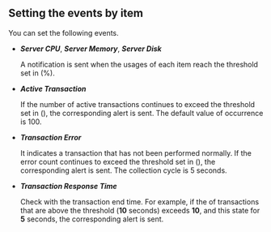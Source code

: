 ## Setting the events by item

You can set the following events.

- **_Server CPU_**, **_Server Memory_**, **_Server Disk_**

  A notification is sent when the usages of each item reach the threshold set in <Cmdname sid="condition" className="uitext" /><span class='uitext'>(%)</span>.

- **_Active Transaction_**

  If the number of active transactions continues to exceed the threshold set in <Cmdname sid="condition" className="uitext" /><span clas='uitext'>(</span><Cmdname sid="count" className="uitext" /><span clas='uitext'>)</span>, the corresponding alert is sent. The default value of occurrence is 100.

- **_Transaction Error_**

  It indicates a transaction that has not been performed normally. If the error count continues to exceed the threshold set in <Cmdname sid="condition" className="uitext" /><span clas='uitext'>(</span><Cmdname sid="count" className="uitext" /><span clas='uitext'>)</span>, the corresponding alert is sent. The collection cycle is 5 seconds.

- **_Transaction Response Time_**

  Check with the transaction end time. For example, if the <Cmdname sid="count" className="uitext" /> of transactions that are above the <Cmdname sid="response_time" className="uitext" /> threshold (**10** seconds) exceeds **10**, and this state <Cmdname sid="continue" className="uitext" /> for **5** seconds, the corresponding alert is sent.
